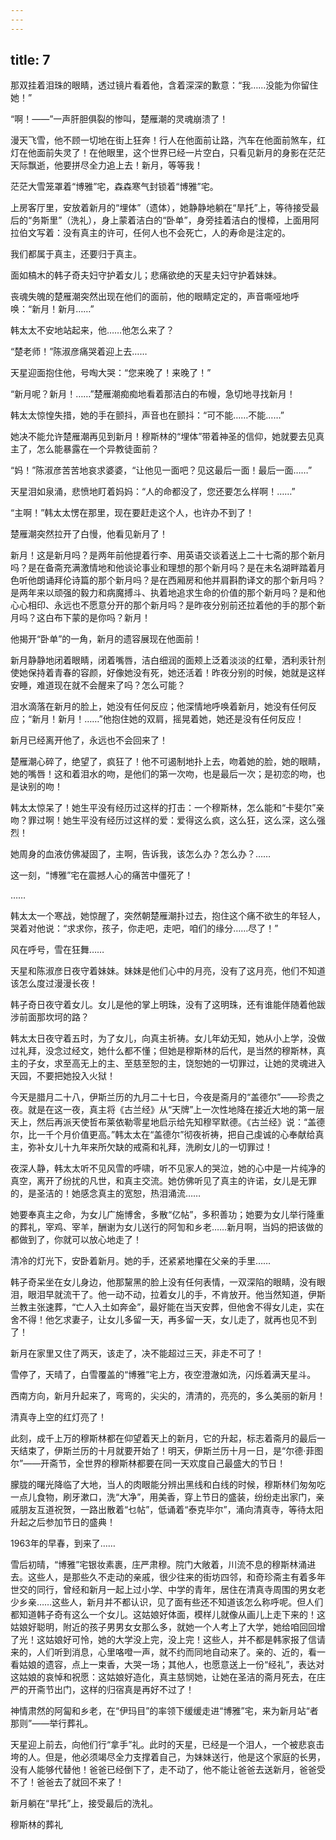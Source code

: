 ```yaml
---
---
---
```

title: 7
---



那双挂着泪珠的眼睛，透过镜片看着他，含着深深的歉意：“我……没能为你留住她！”

“啊！——”一声肝胆俱裂的惨叫，楚雁潮的灵魂崩溃了！

漫天飞雪，他不顾一切地在街上狂奔！行人在他面前让路，汽车在他面前煞车，红灯在他面前失灵了！在他眼里，这个世界已经一片空白，只看见新月的身影在茫茫天际飘逝，他要拼尽全力追上去！新月，等等我！

茫茫大雪笼罩着“博雅”宅，森森寒气封锁着“博雅”宅。

上房客厅里，安放着新月的“埋体”（遗体），她静静地躺在“旱托”上，等待接受最后的“务斯里”（洗礼），身上蒙着洁白的“卧单”，身旁挂着洁白的慢樟，上面用阿拉伯文写着：没有真主的许可，任何人也不会死亡，人的寿命是注定的。

我们都属于真主，还要归于真主。

面如槁木的韩子奇夫妇守护着女儿；悲痛欲绝的天星夫妇守护着妹妹。

丧魂失魄的楚雁潮突然出现在他们的面前，他的眼睛定定的，声音嘶哑地呼唤：“新月！新月……”

韩太太不安地站起来，他……他怎么来了？

“楚老师！”陈淑彦痛哭着迎上去……

天星迎面抱住他，号啕大哭：“您来晚了！来晚了！”

“新月呢？新月！……”楚雁潮痴痴地看着那洁白的布幔，急切地寻找新月！

韩太太惊惶失措，她的手在颤抖，声音也在颤抖：“可不能……不能……”

她决不能允许楚雁潮再见到新月！穆斯林的“埋体”带着神圣的信仰，她就要去见真主了，怎么能暴露在一个异教徒面前？

“妈！”陈淑彦苦苦地哀求婆婆，“让他见一面吧？见这最后一面！最后一面……”

天星泪如泉涌，悲愤地盯着妈妈：“人的命都没了，您还要怎么样啊！……”

“主啊！”韩太太愣在那里，现在要赶走这个人，也许办不到了！

楚雁潮突然拉开了白慢，他看见新月了！

新月！这是新月吗？是两年前他提着行李、用英语交谈着送上二十七斋的那个新月吗？是在备斋充满激情地和他谈论事业和理想的那个新月吗？是在未名湖畔踏着月色听他朗诵拜伦诗篇的那个新月吗？是在西厢房和他并肩斟酌译文的那个新月吗？是两年来以顽强的毅力和病魔搏斗、执着地追求生命的价值的那个新月吗？是和他心心相印、永远也不愿意分开的那个新月吗？是昨夜分别前还拉着他的手的那个新月吗？这白布下蒙的是你吗？新月！

他揭开“卧单”的一角，新月的遗容展现在他面前！

新月静静地闭着眼睛，闭着嘴唇，洁白细润的面颊上泛着淡淡的红晕，洒利汞针剂使她保持着青春的容颜，好像她没有死，她还活着！昨夜分别的时候，她就是这样安睡，难道现在就不会醒来了吗？怎么可能？

泪水滴落在新月的脸上，她没有任何反应；他深情地呼唤着新月，她没有任何反应；“新月！新月！……”他抱住她的双肩，摇晃着她，她还是没有任何反应！

新月已经离开他了，永远也不会回来了！

楚雁潮心碎了，绝望了，疯狂了！他不可遏制地扑上去，吻着她的脸，她的眼睛，她的嘴唇！这和着泪水的吻，是他们的第一次吻，也是最后一次；是初恋的吻，也是诀别的吻！

韩太太惊呆了！她生平没有经历过这样的打击：一个穆斯林，怎么能和“卡斐尔”亲吻？罪过啊！她生平没有经历过这样的爱：爱得这么疯，这么狂，这么深，这么强烈！

她周身的血液仿佛凝固了，主啊，告诉我，该怎么办？怎么办？……

这一刻，“博雅”宅在震撼人心的痛苦中僵死了！

……

韩太太一个寒战，她惊醒了，突然朝楚雁潮扑过去，抱住这个痛不欲生的年轻人，哭着对他说：“求求你，孩子，你走吧，走吧，咱们的缘分……尽了！”

风在呼号，雪在狂舞……

天星和陈淑彦日夜守着妹妹。妹妹是他们心中的月亮，没有了这月亮，他们不知道该怎么度过漫漫长夜！

韩子奇日夜守着女儿。女儿是他的掌上明珠，没有了这明珠，还有谁能伴随着他跋涉前面那坎坷的路？

韩太太日夜守着五时，为了女儿，向真主祈祷。女儿年幼无知，她从小上学，没做过礼拜，没念过经文，她什么都不懂；但她是穆斯林的后代，是当然的穆斯林，真主的子女，求至高无上的主、至慈至恕的主，饶恕她的一切罪过，让她的灵魂进入天园，不要把她投入火狱！

今天是腊月二十八，伊斯兰历的九月二十七日，今夜是斋月的“盖德尔”——珍贵之夜。就是在这一夜，真主将《古兰经》从“天牌”上一次性地降在接近大地的第一层天上，然后再派天使哲布莱依勒零星地启示给先知穆罕默德。《古兰经》说：“盖德尔，比一千个月价值更高。”韩太太在“盖德尔”彻夜祈祷，把自己虔诚的心奉献给真主，弥补女儿十九年来所欠缺的戒斋和礼拜，洗刷女儿的一切罪过！

夜深人静，韩太太听不见风雪的呼啸，听不见家人的哭泣，她的心中是一片纯净的真空，离开了纷扰的凡世，和真主交流。她仿佛听见了真主的许诺，女儿是无罪的，是圣洁的！她感念真主的宽恕，热泪涌流……

她要奉真主之命，为女儿广施博舍，多散“亿帖”，多积善功；她要为女儿举行隆重的葬礼，宰鸡、宰羊，酬谢为女儿送行的阿訇和乡老……新月啊，当妈的把该做的都做到了，你就可以放心地走了！

清冷的灯光下，安卧着新月。她的手，还紧紧地攥在父亲的手里……

韩子奇呆坐在女儿身边，他那黧黑的脸上没有任何表情，一双深陷的眼睛，没有眼泪，眼泪早就流干了。他一动不动，拉着女儿的手，不肯放开。他当然知道，伊斯兰教主张速葬，“亡人入土如奔金”，最好能在当天安葬，但他舍不得女儿走，实在舍不得！他乞求妻子，让女儿多留一天，再多留一天，女儿走了，就再也见不到了！

新月在家里又住了两天，该走了，决不能超过三天，非走不可了！

雪停了，天晴了，白雪覆盖的“博雅”宅上方，夜空澄澈如洗，闪烁着满天星斗。

西南方向，新月升起来了，弯弯的，尖尖的，清清的，亮亮的，多么美丽的新月！

清真寺上空的红灯亮了！

此刻，成千上万的穆斯林都在仰望着天上的新月，它的升起，标志着斋月的最后一天结束了，伊斯兰历的十月就要开始了！明天，伊斯兰历十月一日，是“尔德·菲图尔”——开斋节，全世界的穆斯林都要在同一天欢度自己最盛大的节日！

朦胧的曙光降临了大地，当人的肉眼能分辨出黑线和白线的时候，穆斯林们匆匆吃一点儿食物，刷牙漱口，洗“大净”，用美香，穿上节日的盛装，纷纷走出家门，亲戚朋友互道祝贺，一路出散着“乜帖”，低诵着“泰克毕尔”，涌向清真寺，等待太阳升起之后参加节日的盛典！

1963年的早春，到来了……

雪后初晴，“博雅”宅银妆素裹，庄严肃穆。院门大敞着，川流不息的穆斯林涌进去。这些人，是那些久不走动的亲戚，很少往来的街坊四邻，和奇珍斋主有着多年世交的同行，曾经和新月一起上过小学、中学的青年，居住在清真寺周围的男女老少乡亲……这些人，新月并不都认识，见了面有些还不知道该怎么称呼呢。但人们都知道韩子奇有这么一个女儿。这姑娘好体面，模样儿就像从画儿上走下来的！这姑娘好聪明，附近的孩子男男女女那么多，就她一个人考上了大学，她给咱回回增了光！这姑娘好可怜，她的大学没上完，没上完！这些人，并不都是韩家报了信请来的，人们听到消息，心里咯噔一声，就不约而同地自动来了。亲的、近的，看一看姑娘的遗容，点上一束香，大哭一场；其他人，也愿意送上一份“经礼”，表达对这姑娘的哀悼和祝愿：这姑娘好造化，真主慈悯她，让她在圣洁的斋月死去，在庄严的开斋节出门，这样的归宿真是再好不过了！

神情肃然的阿匐和乡老，在“伊玛目”的率领下缓缓走进“博雅”宅，来为新月站“者那则”——举行葬礼。

天星迎上前去，向他们行“拿手”礼。此时的天星，已经是一个泪人，一个被悲哀击垮的人。但是，他必须竭尽全力支撑着自己，为妹妹送行，他是这个家庭的长男，没有人能够代替他！爸爸已经倒下了，走不动了，他不能让爸爸去送新月，爸爸受不了！爸爸去了就回不来了！

新月躺在“旱托”上，接受最后的洗礼。

穆斯林的葬礼